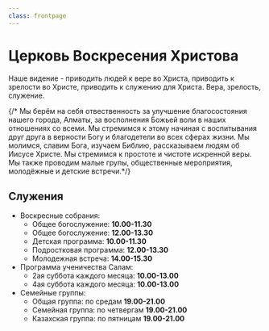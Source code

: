 ```yaml
---
class: frontpage
---
```


# Церковь Воскресения Христова

Наше видение - приводить людей к вере во Христа, приводить к зрелости во Христе, приводить к служению для Христа. Вера, зрелость, служение.

{/* Мы берём на себя отвественность за улучшение благосостояния нашего города, Алматы, за восполнения Божьей воли в наших отношениях со всеми. Мы стремимся к этому начиная с воспитывания друг друга в верности Богу и благодетели во всех сферах жизни. Мы молимся, славим Бога, изучаем Библию, рассказываем людям об Иисусе Христе. Мы стремимся к простоте и чистоте искренной веры. Мы также проводим малые групы, общественные мероприятия, молодёжные и детские встречи.*/}

## Служения

- Воскресные собрания:
    - Общее богослужение: **10.00-11.30**
    - Общее богослужение: **12.00-13.30**
    - Детская программа: **10.00-11.30**
    - Подростковая программа: **12.00-13.30**
    - Молодежная встреча: **14.00-15.30**
- Программа ученичества Салам:
    - 2ая суббота каждого месяца: **10.00-13.00**
    - 4ая суббота каждого месяца: **10.00-13.00**
- Семейные группы:
    - Общая группа: по средам **19.00-21.00**
    - Семейная группа: по четвергам **19.00-21.00**
    - Казахская группа: по пятницам **19.00-21.00**

